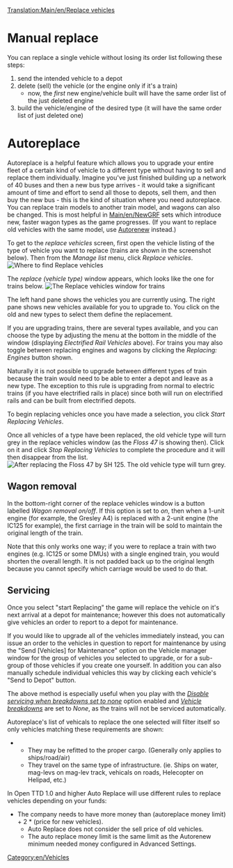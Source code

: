 [[Translation:Main/en/Replace vehicles]]{{教程/Zh}}
= Manual replace =
You can replace a single vehicle without losing its order list following these steps:
#send the intended vehicle to a depot
#delete (sell) the vehicle (or the engine only if it's a train)
#*now, the ''first'' new engine/vehicle built will have the same order list of the just deleted engine
#build the vehicle/engine of the desired type (it will have the same order list of just deleted one)

= Autoreplace =

Autoreplace is a helpful feature which allows you to upgrade your entire fleet of a certain kind of vehicle to a different type without having to sell and replace them individually. Imagine you've just finished building up a network of 40 buses and then a new bus type arrives - it would take a significant amount of time and effort to send all those to depots, sell them, and then buy the new bus - this is the kind of situation where you need autoreplace. You can replace train models to another train model, and wagons can also be changed. This is most helpful in [[Main/en/NewGRF]] sets which introduce new, faster wagon types as the game progresses. (If you want to replace old vehicles with the same model, use [[Main/en/Advanced Settings/Vehicles#Autorenew|Autorenew]] instead.)


To get to the ''replace vehicles'' screen, first open the vehicle listing of the type of vehicle you want to replace (trains are shown in the screenshot below).  Then from the ''Manage list'' menu, click ''Replace vehicles''.
[[File:en/ManageList.png|frame|none|Where to find ''Replace vehicles'']]

The ''replace (vehicle type)'' window appears, which looks like the one for trains below.
[[File:en/ReplaceTrain.png|frame|none|The ''Replace vehicles'' window for trains]]

The left hand pane shows the vehicles you are currently using.  The right pane shows new vehicles available for you to upgrade to.  You click on the old and new types to select them define the replacement. 

If you are upgrading trains, there are several types available, and you can choose the type by adjusting the menu at the bottom in the middle of the window (displaying ''Electrified Rail Vehicles'' above).  For trains you may also toggle between replacing engines and wagons by clicking the ''Replacing: Engines'' button shown.

Naturally it is not possible to upgrade between different types of train because the train would need to be able to enter a depot and leave as a new type.  The exception to this rule is upgrading from normal to electric trains (if you have electrified rails in place) since both will run on electrified rails and can be built from electrified depots.

To begin replacing vehicles once you have made a selection, you click ''Start Replacing Vehicles''.

Once all vehicles of a type have been replaced, the old vehicle type will turn grey in the replace vehicles window (as the ''Floss 47'' is showing then).  Click on it and click ''Stop Replacing Vehicles'' to complete the procedure and it will then disappear from the list.
[[File:en/ReplaceTrain2.png|frame|none|After replacing the ''Floss 47'' by ''SH 125''. The old vehicle type will turn grey.]]

==Wagon removal==
In the bottom-right corner of the replace vehicles window is a button labelled  ''Wagon removal on/off''. If this option is set to ''on'', then when a 1-unit engine (for example, the Gresley A4) is replaced with a 2-unit engine (the IC125 for example), the first carriage in the train will be sold to maintain the original length of the train. 

Note that this only works one way; if you were to replace a train with two engines (e.g. IC125 or some DMUs) with a single engined train, you would shorten the overall length. It is not padded back up to the original length because you cannot specify which carriage would be used to do that.

==Servicing==
Once you select "start Replacing" the game will replace the vehicle on it's next arrival at a depot for maintenance; however this does not automatically give vehicles an order to report to a depot for maintenance.

If you would like to upgrade all of the vehicles immediately instead, you can issue an order to the vehicles in question to report for maintenance by using the "Send [Vehicles] for Maintenance" option on the Vehicle manager window for the group of vehicles you selected to upgrade, or for a sub-group of those vehicles if you create one yourself. In addition you can also manually schedule individual vehicles this way by clicking each vehicle's "Send to Depot" button.

The above method is especially useful when you play with the ''[[Main/en/Advanced Settings/Vehicles#Disable servicing when breakdowns set to none|Disable servicing when breakdowns set to none]]'' option enabled and ''[[Main/en/Difficulty#Vehicle breakdowns|Vehicle breakdowns]]'' are set to ''None'', as the trains will not be serviced automatically.

Autoreplace's list of vehicals to replace the one selected will filter itself so only vehicles matching these requirements are shown:
** They may be refitted to the proper cargo. (Generally only applies to ships/road/air)
** They travel on the same type of infrastructure. (ie. Ships on water, mag-levs on mag-lev track, vehicals on roads, Helecopter on Helipad, etc.)

In Open TTD 1.0 and higher Auto Replace will use different rules to replace vehicles depending on your funds:
* The company needs to have more money than (autoreplace money limit) + 2 * (price for new vehicles).
** Auto Replace does not consider the sell price of old vehicles.
** The auto replace money limit is the same limit as the Autorenew minimum needed money configured in Advanced Settings.



[[Category:en/Vehicles]]
